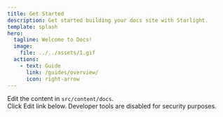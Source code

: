 ```yaml
---
title: Get Started
description: Get started building your docs site with Starlight.
template: splash
hero:
  tagline: Welcome to Docs!
  image:
    file: ../../assets/1.gif
  actions:
    - text: Guide
      link: /guides/overview/
      icon: right-arrow
---
```




<CardGrid stagger>
	<Card title="Update content" icon="pencil">
		Edit the content in <code>src/content/docs</code>.
		<br />Click Edit link below.
	</Card>
	<Card title="Browser Tools" icon="warning">
		Developer tools are disabled for security purposes.
	</Card>
</CardGrid>
